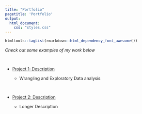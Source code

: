 ```yaml
---
title: "Portfolio"
pagetitle: 'Portfolio'
output: 
  html_document: 
    css: "styles.css"
---
```


```r
htmltools::tagList(rmarkdown::html_dependency_font_awesome())
```


*Check out some examples of my work below*

<br>

- <i class="fa fa-chart-line"> </i> [Project 1: Description](https://viren-velacheri.github.io/project1/)

    - Wrangling and Exploratory Data analysis

<br>

- <i class="fa fa-chart-pie"> </i> [Project 2: Description](https://www.google.com)

    - Longer Description